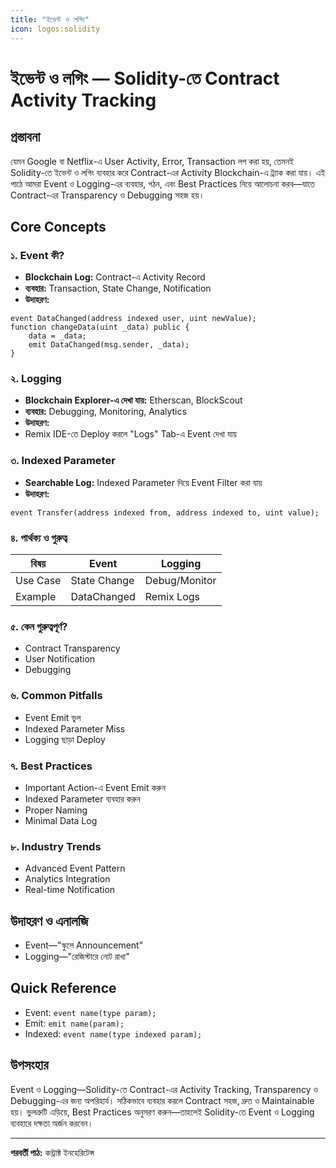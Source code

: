 ```yaml
---
title: "ইভেন্ট ও লগিং"
icon: logos:solidity
---
```


# ইভেন্ট ও লগিং — Solidity-তে Contract Activity Tracking

## প্রস্তাবনা

যেমন Google বা Netflix-এ User Activity, Error, Transaction লগ করা হয়, তেমনই Solidity-তে ইভেন্ট ও লগিং ব্যবহার করে Contract-এর Activity Blockchain-এ ট্র্যাক করা যায়। এই পাঠে আমরা Event ও Logging-এর ব্যবহার, গঠন, এবং Best Practices নিয়ে আলোচনা করব—যাতে Contract-এর Transparency ও Debugging সহজ হয়।

## Core Concepts

### ১. Event কী?
- **Blockchain Log:** Contract-এ Activity Record
- **ব্যবহার:** Transaction, State Change, Notification
- **উদাহরণ:**
```solidity
event DataChanged(address indexed user, uint newValue);
function changeData(uint _data) public {
    data = _data;
    emit DataChanged(msg.sender, _data);
}
```

### ২. Logging
- **Blockchain Explorer-এ দেখা যায়:** Etherscan, BlockScout
- **ব্যবহার:** Debugging, Monitoring, Analytics
- **উদাহরণ:**
- Remix IDE-তে Deploy করলে "Logs" Tab-এ Event দেখা যায়

### ৩. Indexed Parameter
- **Searchable Log:** Indexed Parameter দিয়ে Event Filter করা যায়
- **উদাহরণ:**
```solidity
event Transfer(address indexed from, address indexed to, uint value);
```

### ৪. পার্থক্য ও গুরুত্ব
| বিষয়         | Event              | Logging            |
|--------------|--------------------|--------------------|
| Use Case     | State Change       | Debug/Monitor      |
| Example      | DataChanged        | Remix Logs         |

### ৫. কেন গুরুত্বপূর্ণ?
- Contract Transparency
- User Notification
- Debugging

### ৬. Common Pitfalls
- Event Emit ভুল
- Indexed Parameter Miss
- Logging ছাড়া Deploy

### ৭. Best Practices
- Important Action-এ Event Emit করুন
- Indexed Parameter ব্যবহার করুন
- Proper Naming
- Minimal Data Log

### ৮. Industry Trends
- Advanced Event Pattern
- Analytics Integration
- Real-time Notification

## উদাহরণ ও এনালজি
- Event—"স্কুলে Announcement"
- Logging—"রেজিস্টারে নোট রাখা"

## Quick Reference

- Event: `event name(type param);`
- Emit: `emit name(param);`
- Indexed: `event name(type indexed param);`

## উপসংহার

Event ও Logging—Solidity-তে Contract-এর Activity Tracking, Transparency ও Debugging-এর জন্য অপরিহার্য। সঠিকভাবে ব্যবহার করলে Contract সহজ, দ্রুত ও Maintainable হয়। ভুলত্রুটি এড়িয়ে, Best Practices অনুসরণ করুন—তাহলেই Solidity-তে Event ও Logging ব্যবহারে দক্ষতা অর্জন করবেন।

---

**পরবর্তী পাঠ:** কন্ট্রাক্ট ইনহেরিটেন্স
